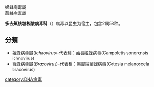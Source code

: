 {{Taxobox_begin | color = violet | name = ''多去氧核糖核酸病毒科''}}
{{Taxobox_begin_placement_virus}}
{{Taxobox_group_i_entry}}
{{Taxobox_familia_entry | taxon = '''''多去氧核糖核酸病毒科'''''}}
{{Taxobox_end_placement}}
{{Taxobox_section_subdivision | color = violet | plural_taxon = 種}}
姬蜂病毒屬<br>
繭蜂病毒屬<br>
{{Taxobox_end}}

'''多去氧核糖核酸病毒科'''（{{lang-en|Polydnaviridae}}）病毒以昆虫为宿主，包含2属53种。
==分類==
*姬蜂病毒屬(''Ichnovirus'')-代表種：齒唇姬蜂病毒(Campoletis sonorensis ichnovirus)
*繭蜂病毒屬(''Bracovirus'')-代表種：黑腿絨繭蜂病毒(Cotesia melanoscela bracovirus)

{{virus-stub}}

[[category:DNA病毒|category:DNA病毒]]